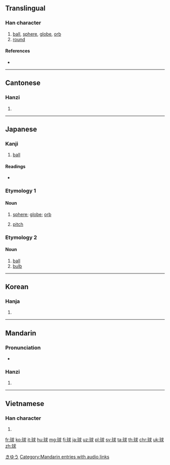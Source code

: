 ==Translingual==
===Han character===
{{Han char|rn=96|rad=玉|as=07|sn=11|four=1313<sub>2</sub>|canj=一土戈十水 (MGIJE)}}

# [[ball]], [[sphere]], [[globe]], [[orb]]
# [[round]]

====References====
* {{Han ref|kx=0732.290|dkj=21011|dj=1144.060|hdz=21114.150|uh=7403|ud=29699|bh=B279|bd=45689}}

----

==Cantonese==
===Hanzi===
{{yue-hanzi|jyut=|y=kau4}}

# {{defn|lang=yue|sort=玉07}}

----

==Japanese==
===Kanji===
{{ja-kanji|grade=3|rs=玉07}}

# [[ball]]

====Readings====
* {{ja-readings|kanon=[[きゅう]] (kyū)|goon=[[ぐ]] (gu)|kun=[[たま]] (tama)}}

===Etymology 1===

====Noun====
{{ja-noun|きゅう}}

# [[sphere]]; [[globe]]; [[orb]]
# {{context|baseball|lang=ja|sort=きゅう}} [[pitch]]

===Etymology 2===

====Noun====
{{ja-noun|たま}}

# [[ball]]
# [[bulb]]

[[Category:ja:Geometry|きゆう]]

----

==Korean==
===Hanja===
{{ko-hanja|hangeul=구|eumhun=|rv=gu|mr=ku|y=kwu}}

# {{defn|lang=ko|sort=玉07}}

----

==Mandarin==
===Pronunciation===
* {{audio|zh-qiú.ogg|audio}}

===Hanzi===
{{cmn-hanzi|pin=[[qiú]] ([[qiu2]])|wg=ch'iu<sup>2</sup>}}

# {{defn|lang=cmn|sort=玉07}}

[[Category:Mandarin entries with audio links]]

----

==Vietnamese==
===Han character===
{{vi-hantu|[[cầu]]|rs=玉07}}

# {{defn|lang=vi|sort=玉07}}

[[fr:球]]
[[ko:球]]
[[it:球]]
[[hu:球]]
[[mg:球]]
[[fj:球]]
[[ja:球]]
[[uz:球]]
[[pl:球]]
[[sv:球]]
[[ta:球]]
[[th:球]]
[[chr:球]]
[[uk:球]]
[[zh:球]]